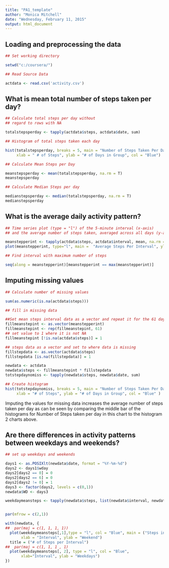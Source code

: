```yaml
---
title: "PA1_template"
author: "Monica Mitchell"
date: "Wednesday, February 11, 2015"
output: html_document
---
```



## Loading and preprocessing the data
```r
## Set working directory

setwd("c:/coursera/")

## Read Source Data

actdata <- read.csv('activity.csv')

```


## What is mean total number of steps taken per day?
```r
## Calculate total steps per day without 
## regard to rows with NA

totalstepsperday <- tapply(actdata$steps, actdata$date, sum)
```
```r
## Histogram of total steps taken each day

hist(totalstepsperday, breaks = 5, main = "Number of Steps Taken Per Day", 
     xlab = " # of Steps", ylab = "# of Days in Group", col = "Blue")

```
```r
## Calculate Mean Steps per Day

meanstepsperday <- mean(totalstepsperday, na.rm = T)
meanstepsperday

## Calculate Median Steps per day

medianstepsperday <- median(totalstepsperday, na.rm = T)
medianstepsperday

```



## What is the average daily activity pattern?

```r
## Time series plot (type = "l") of the 5-minute interval (x-axis) 
## and the average number of steps taken, averaged across all days (y-axis)

meanstepperint <- tapply(actdata$steps, actdata$interval, mean, na.rm = T)
plot(meanstepperint, type="l", main =  "Average Steps Per Interval", ylab = "# of Steps")


```

```r

## Find interval with maximum number of steps

seq(along = meanstepperint)[meanstepperint == max(meanstepperint)]

```

## Imputing missing values
```r
## Calculate number of missing values

sum(as.numeric(is.na(actdata$steps)))

## fill in missing data

##Set mean steps interval data as a vector and repeat it for the 61 days
fillmeanstepint <- as.vector(meanstepperint)
fillmeanstepint <- rep(fillmeanstepint, 61)
## set value to 1 where it is not NA
fillmeanstepint [!is.na(actdata$steps)] = 1

## steps data as a vector and set to where data is missing
fillstepdata <- as.vector(actdata$steps)
fillstepdata [is.na(fillstepdata)] = 1

newdata <- actdata
newdata$steps <- fillmeanstepint * fillstepdata
totstepdaynomiss <- tapply(newdata$steps, newdata$date, sum)


```
```r
## Create histogram
hist(totstepdaynomiss, breaks = 5, main = "Number of Steps Taken Per Day",
     xlab = "# of Steps", ylab = "# of Days in Group", col = "Blue" )

```

Imputing the values for missing data increases the average number of steps taken per day as can be seen by comparing the middle bar of the histograms for Number of Steps taken per day in this chart to the histogram 2 charts above.

## Are there differences in activity patterns between weekdays and weekends?
```r
## set up weekdays and weekends

days1 <- as.POSIXlt(newdata$date, format = "%Y-%m-%d")
days2 <- days1$wday
days2[days2 == 0] = 0
days2[days2 == 6] = 0
days2[days2 != 0] = 1
days3 <- factor(days2, levels = c(0,1))
newdata$WD <- days3

weekdaymeansteps <- tapply(newdata$steps, list(newdata$interval, newdata$WD), mean, na.rm = T)



```
```r
par(mfrow = c(2,1))

with(newdata, {
##  par(maj = c(1, 1, 1, 1))
  plot(weekdaymeansteps[,1],type = "l", col = "Blue", main = ("Steps in each Interval"),
       xlab = "Interval", ylab = "Weekend")
  title = ("# of Steps per Interval")
##  par(maj = c(1, 1, 1 , 1)
  plot(weekdaymeansteps[, 2], type = "l", col = "Blue", 
       xlab="Interval", ylab = "Weekdays")
})

```
